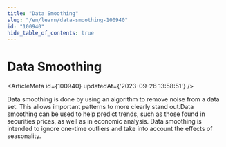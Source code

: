 ```yaml
---
title: "Data Smoothing"
slug: "/en/learn/data-smoothing-100940"
id: "100940"
hide_table_of_contents: true
---
```



# Data Smoothing

<ArticleMeta id={100940} updatedAt={'2023-09-26 13:58:51'} />
<div className='border-solid border-b border-t-0 my-4 border-[var(--ifm-color-gray-300)]' />

Data smoothing is done by using an algorithm to remove noise from a data set. This allows important patterns to more clearly stand out.Data smoothing can be used to help predict trends, such as those found in securities prices, as well as in economic analysis. Data smoothing is intended to ignore one-time outliers and take into account the effects of seasonality.
